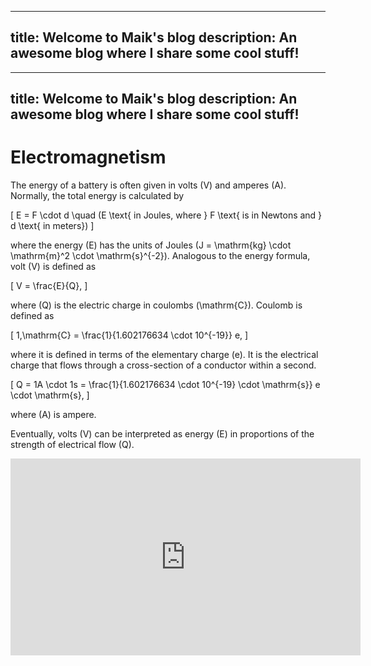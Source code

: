 



---
title: Welcome to Maik's blog
description: An awesome blog where I share some cool stuff!
---

---
title: Welcome to Maik's blog
description: An awesome blog where I share some cool stuff!
---

# Electromagnetism

The energy of a battery is often given in volts \(V\) and amperes \(A\). 
Normally, the total energy is calculated by

\[
E = F \cdot d \quad (E \text{ in Joules, where } F \text{ is in Newtons and } d \text{ in meters})
\]

where the energy \(E\) has the units of Joules \(J = \mathrm{kg} \cdot \mathrm{m}^2 \cdot \mathrm{s}^{-2}\). Analogous to the energy formula, volt \(V\) is defined as

\[
V = \frac{E}{Q},
\]

where \(Q\) is the electric charge in coulombs \(\mathrm{C}\). Coulomb is defined as

\[
1\,\mathrm{C} = \frac{1}{1.602176634 \cdot 10^{-19}} e,
\]

where it is defined in terms of the elementary charge \(e\). It is the electrical charge that flows through a cross-section of a conductor within a second. 

\[
Q = 1A \cdot 1s = \frac{1}{1.602176634 \cdot 10^{-19} \cdot \mathrm{s}} e \cdot \mathrm{s},
\]

where \(A\) is ampere.

Eventually, volts \(V\) can be interpreted as energy \(E\) in proportions of the strength of electrical flow \(Q\).

<iframe width="560" height="315" src="https://www.youtube.com/embed/nEWUc89PD2Y" frameborder="0" allowfullscreen></iframe>

